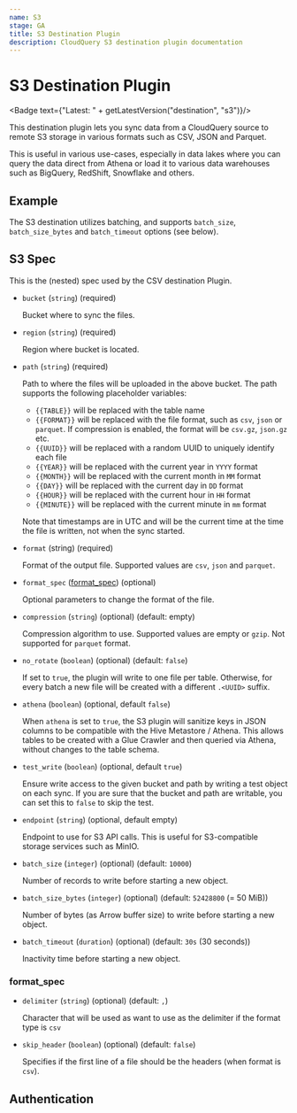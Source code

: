 ```yaml
---
name: S3
stage: GA
title: S3 Destination Plugin
description: CloudQuery S3 destination plugin documentation
---
```

# S3 Destination Plugin


<Badge text={"Latest: " + getLatestVersion("destination", "s3")}/>

This destination plugin lets you sync data from a CloudQuery source to remote S3 storage in various formats such as CSV, JSON and Parquet.

This is useful in various use-cases, especially in data lakes where you can query the data direct from Athena or load it to various data warehouses such as BigQuery, RedShift, Snowflake and others.

## Example

<Configuration />

The S3 destination utilizes batching, and supports `batch_size`, `batch_size_bytes` and `batch_timeout` options (see below).

## S3 Spec

This is the (nested) spec used by the CSV destination Plugin.

- `bucket` (`string`) (required)

  Bucket where to sync the files.

- `region` (`string`) (required)

  Region where bucket is located.

- `path` (`string`) (required)

  Path to where the files will be uploaded in the above bucket. The path supports the following placeholder variables:

  - `{{TABLE}}` will be replaced with the table name
  - `{{FORMAT}}` will be replaced with the file format, such as `csv`, `json` or `parquet`. If compression is enabled, the format will be `csv.gz`, `json.gz` etc.
  - `{{UUID}}` will be replaced with a random UUID to uniquely identify each file
  - `{{YEAR}}` will be replaced with the current year in `YYYY` format
  - `{{MONTH}}` will be replaced with the current month in `MM` format
  - `{{DAY}}` will be replaced with the current day in `DD` format
  - `{{HOUR}}` will be replaced with the current hour in `HH` format
  - `{{MINUTE}}` will be replaced with the current minute in `mm` format

  Note that timestamps are in UTC and will be the current time at the time the file is written, not when the sync started.

- `format` (string) (required)

  Format of the output file. Supported values are `csv`, `json` and `parquet`.

- `format_spec` ([format_spec](#format_spec)) (optional)

  Optional parameters to change the format of the file.

- `compression` (`string`) (optional) (default: empty)

  Compression algorithm to use. Supported values are empty or `gzip`. Not supported for `parquet` format.

- `no_rotate` (`boolean`) (optional) (default: `false`)

  If set to `true`, the plugin will write to one file per table.
  Otherwise, for every batch a new file will be created with a different `.<UUID>` suffix.

- `athena` (`boolean`) (optional, default `false`)

  When `athena` is set to `true`, the S3 plugin will sanitize keys in JSON columns to be compatible with the Hive Metastore / Athena.
  This allows tables to be created with a Glue Crawler and then queried via Athena, without changes to the table schema.

- `test_write` (`boolean`) (optional, default `true`)

  Ensure write access to the given bucket and path by writing a test object on each sync.
  If you are sure that the bucket and path are writable, you can set this to `false` to skip the test.

- `endpoint` (`string`) (optional, default empty)

  Endpoint to use for S3 API calls. This is useful for S3-compatible storage services such as MinIO.

- `batch_size` (`integer`) (optional) (default: `10000`)

  Number of records to write before starting a new object.

- `batch_size_bytes` (`integer`) (optional) (default: `52428800` (= 50 MiB))

  Number of bytes (as Arrow buffer size) to write before starting a new object.

- `batch_timeout` (`duration`) (optional) (default: `30s` (30 seconds))

  Inactivity time before starting a new object.

### format_spec

- `delimiter` (`string`) (optional) (default: `,`)

  Character that will be used as want to use as the delimiter if the format type is `csv`

- `skip_header` (`boolean`) (optional) (default: `false`)

  Specifies if the first line of a file should be the headers (when format is `csv`).

## Authentication

<Authentication />

